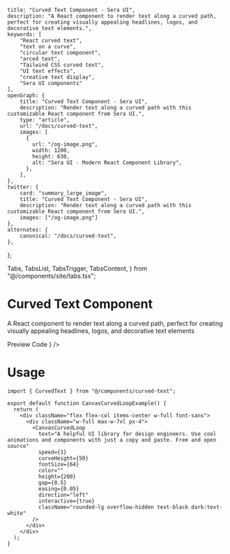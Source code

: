     title: "Curved Text Component - Sera UI",
    description: "A React component to render text along a curved path, perfect for creating visually appealing headlines, logos, and decorative text elements.",
    keywords: [
        "React curved text",
        "text on a curve",
        "circular text component",
        "arced text",
        "Tailwind CSS curved text",
        "UI text effects",
        "creative text display",
        "Sera UI components"
    ],
    openGraph: {
        title: "Curved Text Component - Sera UI",
        description: "Render text along a curved path with this customizable React component from Sera UI.",
        type: "article",
        url: "/docs/curved-text",
        images: [
          {
            url: "/og-image.png",
            width: 1200,
            height: 630,
            alt: "Sera UI - Modern React Component Library",
          },
        ],
    },
    twitter: {
        card: "summary_large_image",
        title: "Curved Text Component - Sera UI",
        description: "Render text along a curved path with this customizable React component from Sera UI.",
        images: ["/og-image.png"]
    },
    alternates: {
        canonical: "/docs/curved-text",
    },
};


  Tabs,
  TabsList,
  TabsTrigger,
  TabsContent,
} from "@/components/site/tabs.tsx";



# Curved Text Component <AI dir="left"/>
A React component to render text along a curved path, perfect for creating visually appealing headlines, logos, and decorative text elements


<Tabs defaultValue="preview" className="mb-8">
  <TabsList>
    <TabsTrigger value="preview">Preview</TabsTrigger>
    <TabsTrigger value="code">Code</TabsTrigger>
  </TabsList>
  <TabsContent value="preview">
    <ComponentRenderer component={<CanvasCurvedLoopExample />} />
  </TabsContent>
  <TabsContent value="code">
    <CodeBlock filePath="src/app/docs/curved-text/curved-text.tsx" />
  </TabsContent>
</Tabs>

# Usage

```tsx
import { CurvedText } from "@/components/curved-text";

export default function CanvasCurvedLoopExample() {
  return (
    <div className="flex flex-col items-center w-full font-sans">
      <div className="w-full max-w-7xl px-4">
        <CanvasCurvedLoop
          text="A helpful UI library for design engineers. Use cool animations and components with just a copy and paste. Free and open source"
          speed={1}
          curveHeight={50}
          fontSize={64}
          color=""
          height={200}
          gap={0.5}
          easing={0.05}
          direction="left"
          interactive={true}
          className="rounded-lg overflow-hidden text-black dark:text-white"
        />
      </div>
    </div>
  );
}
```
